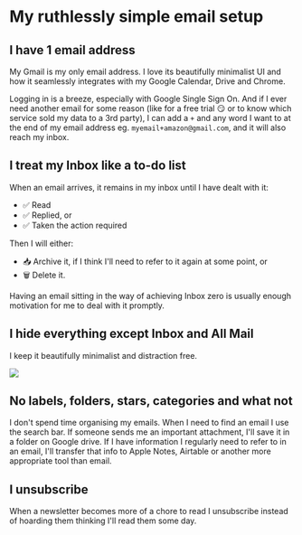 
<Helmet>
  <title>My email setup | Alizeh Khan</title>
</Helmet>

<Container>

# My ruthlessly simple email setup

## I have 1 email address

My Gmail is my only email address. I love its beautifully minimalist UI and how it seamlessly integrates with my Google Calendar, Drive and Chrome.

Logging in is a breeze, especially with Google Single Sign On. And if I ever need another email for some reason (like for a free trial 😏 or to know which service sold my data to a 3rd party), I can add a `+` and any word I want to at the end of my email address eg. `myemail+amazon@gmail.com`, and it will also reach my inbox.

## I treat my Inbox like a to-do list

When an email arrives, it remains in my inbox until I have dealt with it:

- ✅ Read
- ✅ Replied, or
- ✅ Taken the action required

Then I will either:

- 📥 Archive it, if I think I'll need to refer to it again at some point, or
- 🗑 Delete it.

Having an email sitting in the way of achieving Inbox zero is usually enough motivation for me to deal with it promptly.

## I hide everything except Inbox and All Mail

I keep it beautifully minimalist and distraction free.

![](/assets/gmail.png)

## No labels, folders, stars, categories and what not

I don't spend time organising my emails. When I need to find an email I use the search bar. If someone sends me an important attachment, I'll save it in a folder on Google drive. If I have information I regularly need to refer to in an email, I'll transfer that info to Apple Notes, Airtable or another more appropriate tool than email.

## I unsubscribe

When a newsletter becomes more of a chore to read I unsubscribe instead of hoarding them thinking I'll read them some day.

</Container>
